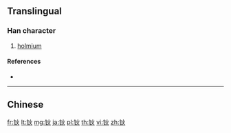 {{character info/new}}
{{also|鈥}}
==Translingual==

===Han character===
{{Han char|rn=167|rad=钅|as=04|sn=9|four=|canj=CF,OPF,XCF}}

# [[holmium]]

====References====
* {{Han ref|kx=1328.061|hdz=64180.040|uh=94AC|ud=38060}}

----

==Chinese==
{{zh-see|鈥}}

[[fr:钬]]
[[lt:钬]]
[[mg:钬]]
[[ja:钬]]
[[pl:钬]]
[[th:钬]]
[[vi:钬]]
[[zh:钬]]